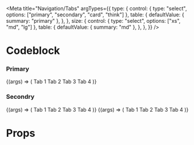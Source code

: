
<Meta
    title="Navigation/Tabs"
    argTypes={{
        type: {
            control: { type: "select", options: ["primary", "secondary", "card", "think"] },
            table: {
                defaultValue: { summary: "primary" },
            },
        },
        size: {
            control: { type: "select", options: ["xs", "md", "lg"] },
            table: {
                defaultValue: { summary: "md" },
            },
        },
    }}
/>

# Codeblock

### Primary

<Canvas>
    <Story
        name="primary tabs"
        args={{
            type: "primary",
        }}
    >
        {(args) => (
            <Tabs {...args}>
                <Tabs.TabPane tab="tab1" key="tab1">
                    Tab 1
                </Tabs.TabPane>
                <Tabs.TabPane tab="tab2" key="tab2">
                    Tab 2
                </Tabs.TabPane>
                <Tabs.TabPane tab="tab3" key="tab3">
                    Tab 3
                </Tabs.TabPane>
                <Tabs.TabPane tab="tab4" key="tab4">
                    Tab 4
                </Tabs.TabPane>
            </Tabs>
        )}
    </Story>
</Canvas>

### Secondry

<Canvas>
    <Story
        name="secondry tabs"
        args={{
            type: "secondry",
        }}
    >
        {(args) => (
            <Tabs {...args}>
                <Tabs.TabPane tab="tab1" key="tab1">
                    Tab 1
                </Tabs.TabPane>
                <Tabs.TabPane tab="tab2" key="tab2">
                    Tab 2
                </Tabs.TabPane>
                <Tabs.TabPane tab="tab3" key="tab3">
                    Tab 3
                </Tabs.TabPane>
                <Tabs.TabPane tab="tab4" key="tab4">
                    Tab 4
                </Tabs.TabPane>
            </Tabs>
        )}
    </Story>
</Canvas>

<Preview>
    <Story
        name="Playground"
        args={{
            type: "primary",
        }}
    >
        {(args) => (
            <Tabs {...args}>
                <Tabs.TabPane tab="tab1" key="tab1">
                    Tab 1
                </Tabs.TabPane>
                <Tabs.TabPane tab="tab2" key="tab2">
                    Tab 2
                </Tabs.TabPane>
                <Tabs.TabPane tab="tab3" key="tab3">
                    Tab 3
                </Tabs.TabPane>
                <Tabs.TabPane tab="tab4" key="tab4">
                    Tab 4
                </Tabs.TabPane>
            </Tabs>
        )}
    </Story>
</Preview>

<ArgsTable story="Playground" />

# Props

<ArgsTable of={Tabs} />

